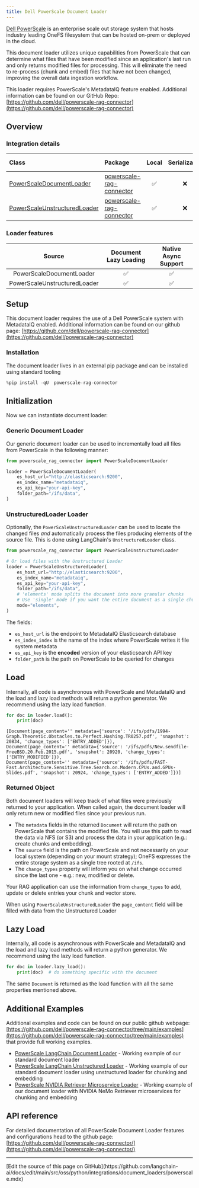 ```yaml
---
title: Dell PowerScale Document Loader
---
```


[Dell PowerScale](https://www.dell.com/en-us/shop/powerscale-family/sf/powerscale) is an enterprise scale out storage system that hosts industry leading OneFS filesystem that can be hosted on-prem or deployed in the cloud.

This document loader utilizes unique capabilities from PowerScale that can determine what files that have been modified since an application's last run and only returns modified files for processing. This will eliminate the need to re-process (chunk and embed) files that have not been changed, improving the overall data ingestion workflow.

This loader requires PowerScale's MetadataIQ feature enabled. Additional information can be found on our GitHub Repo: [https://github.com/dell/powerscale-rag-connector](https://github.com/dell/powerscale-rag-connector)

## Overview

### Integration details

| Class | Package | Local | Serializable | [JS support](https://js.langchain.com/docs/integrations/document_loaders/web_loaders/__module_name___loader)|
| :--- | :--- | :---: | :---: |  :---: |
| [PowerScaleDocumentLoader](https://github.com/dell/powerscale-rag-connector/blob/main/src/powerscale_rag_connector/PowerScaleDocumentLoader.py) | [powerscale-rag-connector](https://github.com/dell/powerscale-rag-connector) | ✅ | ❌ | ❌ |
| [PowerScaleUnstructuredLoader](https://github.com/dell/powerscale-rag-connector/blob/main/src/powerscale_rag_connector/PowerScaleUnstructuredLoader.py) | [powerscale-rag-connector](https://github.com/dell/powerscale-rag-connector) | ✅ | ❌ | ❌ |

### Loader features

| Source | Document Lazy Loading | Native Async Support
| :---: | :---: | :---: |
| PowerScaleDocumentLoader | ✅ | ✅ |
| PowerScaleUnstructuredLoader | ✅ | ✅ |

## Setup

This document loader requires the use of a Dell PowerScale system with MetadataIQ enabled. Additional information can be found on our github page: [https://github.com/dell/powerscale-rag-connector](https://github.com/dell/powerscale-rag-connector)

### Installation

The document loader lives in an external pip package and can be installed using standard tooling

```python
%pip install -qU  powerscale-rag-connector
```

## Initialization

Now we can instantiate document loader:

### Generic Document Loader

Our generic document loader can be used to incrementally load all files from PowerScale in the following manner:

```python
from powerscale_rag_connector import PowerScaleDocumentLoader

loader = PowerScaleDocumentLoader(
    es_host_url="http://elasticsearch:9200",
    es_index_name="metadataiq",
    es_api_key="your-api-key",
    folder_path="/ifs/data",
)
```

### UnstructuredLoader Loader

Optionally, the `PowerScaleUnstructuredLoader` can be used to locate the changed files _and_ automatically process the files producing elements of the source file. This is done using LangChain's `UnstructuredLoader` class.

```python
from powerscale_rag_connector import PowerScaleUnstructuredLoader

# Or load files with the Unstructured Loader
loader = PowerScaleUnstructuredLoader(
    es_host_url="http://elasticsearch:9200",
    es_index_name="metadataiq",
    es_api_key="your-api-key",
    folder_path="/ifs/data",
    # 'elements' mode splits the document into more granular chunks
    # Use 'single' mode if you want the entire document as a single chunk
    mode="elements",
)
```

The fields:

- `es_host_url` is the endpoint to MetadataIQ Elasticsearch database
- `es_index_index` is the name of the index where PowerScale writes it file system metadata
- `es_api_key` is the **encoded** version of your elasticsearch API key
- `folder_path` is the path on PowerScale to be queried for changes

## Load

Internally, all code is asynchronous with PowerScale and MetadataIQ and the load and lazy load methods will return a python generator. We recommend using the lazy load function.

```python
for doc in loader.load():
    print(doc)
```

```output
[Document(page_content='' metadata={'source': '/ifs/pdfs/1994-Graph.Theoretic.Obstacles.to.Perfect.Hashing.TR0257.pdf', 'snapshot': 20834, 'change_types': ['ENTRY_ADDED']}),
Document(page_content='' metadata={'source': '/ifs/pdfs/New.sendfile-FreeBSD.20.Feb.2015.pdf', 'snapshot': 20920, 'change_types': ['ENTRY_MODIFIED']}),
Document(page_content='' metadata={'source': '/ifs/pdfs/FAST-Fast.Architecture.Sensitive.Tree.Search.on.Modern.CPUs.and.GPUs-Slides.pdf', 'snapshot': 20924, 'change_types': ['ENTRY_ADDED']})]
```

### Returned Object

Both document loaders will keep track of what files were previously returned to your application. When called again, the document loader will only return new or modified files since your previous run.

- The `metadata` fields in the returned `Document` will return the path on PowerScale that contains the modified file. You will use this path to read the data via NFS (or S3) and process the data in your application (e.g.: create chunks and embedding).
- The `source` field is the path on PowerScale and not necessarily on your local system (depending on your mount strategy); OneFS expresses the entire storage system as a single tree rooted at `/ifs`.
- The `change_types` property will inform you on what change occurred since the last one - e.g.: new, modified or delete.

Your RAG application can use the information from `change_types` to add, update or delete entries your chunk and vector store.

When using `PowerScaleUnstructuredLoader` the `page_content` field will be filled with data from the Unstructured Loader

## Lazy Load

Internally, all code is asynchronous with PowerScale and MetadataIQ and the load and lazy load methods will return a python generator. We recommend using the lazy load function.

```python
for doc in loader.lazy_load():
    print(doc)  # do something specific with the document
```

The same `Document` is returned as the load function with all the same properties mentioned above.

## Additional Examples

Additional examples and code can be found on our public github webpage: [https://github.com/dell/powerscale-rag-connector/tree/main/examples](https://github.com/dell/powerscale-rag-connector/tree/main/examples) that provide full working examples.

- [PowerScale LangChain Document Loader](https://github.com/dell/powerscale-rag-connector/blob/main/examples/powerscale_langchain_doc_loader.py) - Working example of our standard document loader
- [PowerScale LangChain Unstructured Loader](https://github.com/dell/powerscale-rag-connector/blob/main/examples/powerscale_langchain_unstructured_loader.py) - Working example of our standard document loader using unstructured loader for chunking and embedding
- [PowerScale NVIDIA Retriever Microservice Loader](https://github.com/dell/powerscale-rag-connector/blob/main/examples/powerscale_nvingest_example.py) - Working example of our document loader with NVIDIA NeMo Retriever microservices for chunking and embedding

## API reference

For detailed documentation of all PowerScale Document Loader features and configurations head to the github page: [https://github.com/dell/powerscale-rag-connector/](https://github.com/dell/powerscale-rag-connector/)

---

<Callout icon="pen-to-square" iconType="regular">
  [Edit the source of this page on GitHub](https://github.com/langchain-ai/docs/edit/main/src/oss/python/integrations/document_loaders/powerscale.mdx)
</Callout>
